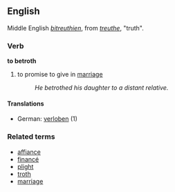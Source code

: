 ==English==
Middle English ''[[bitreuthien]]'', from ''[[treuthe]]'', "truth".
===Verb===
'''to betroth'''
# to promise to give in [[marriage]]
#:''He betrothed his daughter to a distant relative.''
====Translations====
*German: [[verloben]] (1)
===Related terms===
*[[affiance]]
*[[financé]]
*[[plight]]
*[[troth]]
*[[marriage]]